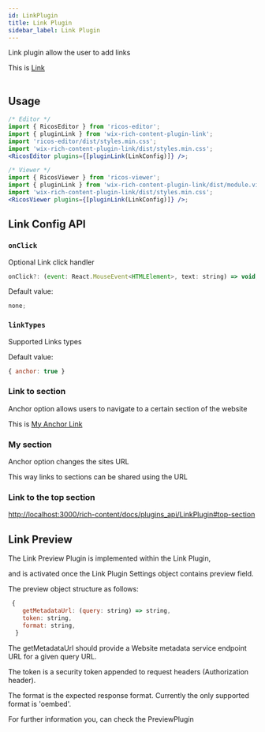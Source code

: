 ```yaml
---
id: LinkPlugin 
title: Link Plugin
sidebar_label: Link Plugin
---
```



Link plugin allow the user to add links

<div className="card" id="top-section">
   <div style={{color: 'black'}}>This is 
     <a style={{color: 'blue'}} href="https://wix-incubator.github.io/rich-content/docs/ricos/quick-start"> Link</a>
   </div>
   <RicosEditorWithMobile
    content={createContent('Try to add one yourself by selecting this sentence and clicking on the Link icon')}
    placeholder={'Type here!'}plugins={[pluginLink()]}
  />
</div>

<br />

## Usage

```jsx
/* Editor */
import { RicosEditor } from 'ricos-editor';
import { pluginLink } from 'wix-rich-content-plugin-link';
import 'ricos-editor/dist/styles.min.css';
import 'wix-rich-content-plugin-link/dist/styles.min.css';
<RicosEditor plugins={[pluginLink(LinkConfig)]} />;

/* Viewer */
import { RicosViewer } from 'ricos-viewer';
import { pluginLink } from 'wix-rich-content-plugin-link/dist/module.viewer';
import 'wix-rich-content-plugin-link/dist/styles.min.css';
<RicosViewer plugins={[pluginLink(LinkConfig)]} />;
```

## Link Config API

### `onClick`

Optional Link click handler

```jsx
onClick?: (event: React.MouseEvent<HTMLElement>, text: string) => void;
```

Default value:

```jsx
none;
```

### `linkTypes`

Supported Links types

Default value:

```jsx
{ anchor: true }
```

### Link to section
Anchor option allows users to navigate to a certain section of the website


<div className="card">
   <div style={{color: 'black'}}>This is 
     <a style={{color: 'blue'}} href="#anchor"> My Anchor Link</a>
   </div>
   <h3 style={{color: 'black', marginTop:'100px'}} id="anchor">My section</h3>
</div>

Anchor option changes the sites URL

This way links to sections can be shared using the URL

<div className="card">
   <h3 style={{color: 'black'}}>Link to the top section</h3>
   <a style={{color: 'blue'}} href="#top-section">http://localhost:3000/rich-content/docs/plugins_api/LinkPlugin#top-section</a>
</div>

## Link Preview
The Link Preview Plugin is implemented within the Link Plugin,

and is activated once the Link Plugin Settings object contains preview field.

The preview object structure as follows:

``` jsx
 {
    getMetadataUrl: (query: string) => string,
    token: string,
    format: string,
  }
```

The getMetadataUrl should provide a Website metadata service endpoint URL for a given query URL.

The token is a security token appended to request headers (Authorization header).
 
The format is the expected response format. Currently the only supported format is 'oembed'.

For further information you, can check the PreviewPlugin
<br />

